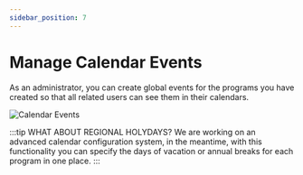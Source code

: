 ```yaml
---
sidebar_position: 7
---
```


# Manage Calendar Events

As an administrator, you can create global events for the programs you have created so that all related users can see them in their calendars.

![Calendar Events](/img/calendar_events.png)

:::tip WHAT ABOUT REGIONAL HOLYDAYS?
We are working on an advanced calendar configuration system, in the meantime, with this functionality you can specify the days of vacation or annual breaks for each program in one place.
:::
